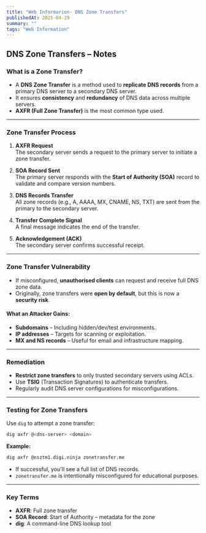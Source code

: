 ```yaml
---
title: "Web Informarion- DNS Zone Transfers"
publishedAt: 2025-04-29
summary: ""
tags: "Web Information"
---
```




## **DNS Zone Transfers – Notes**

###  What is a Zone Transfer?
- A **DNS Zone Transfer** is a method used to **replicate DNS records** from a primary DNS server to a secondary DNS server.
- It ensures **consistency** and **redundancy** of DNS data across multiple servers.
- **AXFR (Full Zone Transfer)** is the most common type used.

---

### **Zone Transfer Process**
1. **AXFR Request**  
   The secondary server sends a request to the primary server to initiate a zone transfer.

2. **SOA Record Sent**  
   The primary server responds with the **Start of Authority (SOA)** record to validate and compare version numbers.

3. **DNS Records Transfer**  
   All zone records (e.g., A, AAAA, MX, CNAME, NS, TXT) are sent from the primary to the secondary server.

4. **Transfer Complete Signal**  
   A final message indicates the end of the transfer.

5. **Acknowledgement (ACK)**  
   The secondary server confirms successful receipt.

---

###  **Zone Transfer Vulnerability**
- If misconfigured, **unauthorised clients** can request and receive full DNS zone data.
- Originally, zone transfers were **open by default**, but this is now a **security risk**.

####  What an Attacker Gains:
- **Subdomains** – Including hidden/dev/test environments.
- **IP addresses** – Targets for scanning or exploitation.
- **MX and NS records** – Useful for email and infrastructure mapping.

---

### **Remediation**
- **Restrict zone transfers** to only trusted secondary servers using ACLs.
- Use **TSIG** (Transaction Signatures) to authenticate transfers.
- Regularly audit DNS server configurations for misconfigurations.

---

###  **Testing for Zone Transfers**
Use `dig` to attempt a zone transfer:

```bash
dig axfr @<dns-server> <domain>
```

**Example:**
```bash
dig axfr @nsztm1.digi.ninja zonetransfer.me
```

- If successful, you'll see a full list of DNS records.
- `zonetransfer.me` is intentionally misconfigured for educational purposes.

---

###  **Key Terms**
- **AXFR**: Full zone transfer
- **SOA Record**: Start of Authority – metadata for the zone
- **dig**: A command-line DNS lookup tool

